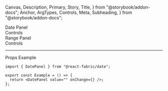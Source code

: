   Canvas,
  Description,
  Primary,
  Story,
  Title,
} from "@storybook/addon-docs";
  Anchor,
  ArgTypes,
  Controls,
  Meta,
  Subheading,
} from "@storybook/addon-docs";

<Meta of={DatePanelStories} />

<Title>Date Panels</Title>

<Anchor storyId="datepanel">
  <div className="hidden-anchor">
    <Subheading>Date Panel</Subheading>
  </div>
</Anchor>

<Description of={DatePanel} />

<Primary />

<Collapsable className="control-panel">
  <div>Controls</div>
  <Controls of={DatePanelStories._DatePanel} />
</Collapsable>

<Anchor storyId="rangepanel">
  <Subheading>Range Panel</Subheading>
</Anchor>
<Description of={RangePanelStories._RangePanel} />
<Canvas withToolbar of={RangePanelStories._RangePanel} />
<Collapsable className="control-panel">
  <div>Controls</div>
  <Controls of={RangePanelStories._RangePanel} />
</Collapsable>

<hr />

<Anchor storyId="props">
  <Subheading>Props</Subheading>
</Anchor>

<ArgTypes sort="requiredFirst" />

<Anchor storyId="sample">
  <Subheading>Example</Subheading>
</Anchor>

```tsx
import { DatePanel } from "@react-fabric/date";

export const Example = () => {
  return <DatePanel value="" onChange={} />;
};
```
